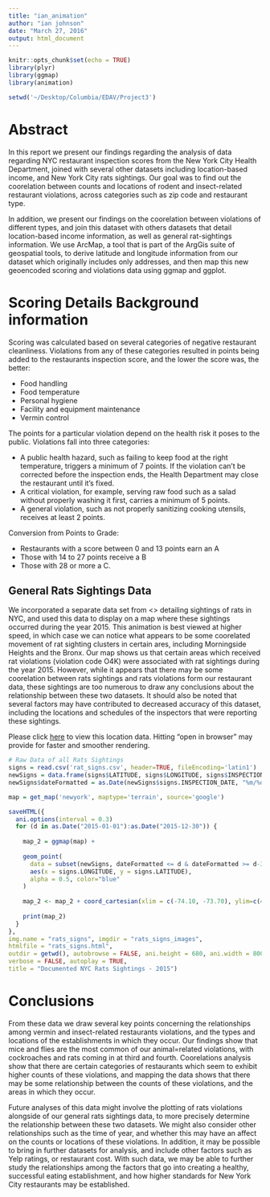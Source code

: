 ```yaml
---
title: "ian_animation"
author: "ian johnson"
date: "March 27, 2016"
output: html_document
---
```


```r
knitr::opts_chunk$set(echo = TRUE)
library(plyr)
library(ggmap)
library(animation)

setwd('~/Desktop/Columbia/EDAV/Project3')
```

# Abstract
  In this report we present our findings regarding the analysis of data regarding NYC restaurant inspection scores from the New York City Health Department, joined with several other datasets including location-based income, and New York City rats sightings. Our goal was to find out the coorelation between counts and locations of rodent and insect-related restaurant violations, across categories such as zip code and restaurant type. 

  In addition, we present our findings on the coorelation between violations of different types, and join this dataset with others datasets that detail location-based income information, as well as general rat-sightings information. We use ArcMap, a tool that is part of the ArgGis suite of geospatial tools, to derive latitude and longitude information from our dataset which originally includes only addresses, and then map this new geoencoded scoring and violations data using ggmap and ggplot. 


# Scoring Details Background information
Scoring was calculated based on several categories of negative restaurant cleanliness. Violations from any of these categories resulted in points being added to the restaurants inspection score, and the lower the score was, the better:

- Food handling
- Food temperature
- Personal hygiene
- Facility and equipment maintenance
- Vermin control

The points for a particular violation depend on the health risk it poses to the public. Violations fall into three categories: 

- A public health hazard, such as failing to keep food at the right temperature, triggers a minimum of 7 points. If the violation can’t be corrected before the inspection ends, the Health Department may close the restaurant until it’s fixed. 
- A critical violation, for example, serving raw food such as a salad without properly washing it first, carries a minimum of 5 points. 
- A general violation, such as not properly sanitizing cooking utensils, receives at least 2 points. 

Conversion from Points to Grade:

- Restaurants with a score between 0 and 13 points earn an A
- Those with 14 to 27 points receive a B
- Those with 28 or more a C.









## General Rats Sightings Data

We incorporated a separate data set from <> detailing sightings of rats in NYC, and used this data to display on a map where these sightings occurred during the year 2015. This animation is best viewed at higher speed, in which case we can notice what appears to be some coorelated movement of rat sighting clusters in certain ares, including Morningside Heights and the Bronx.  Our map shows us that certain areas which received rat violations (violation code O4K) were associated with rat sightings during the year 2015. However, while it appears that there may be some coorelation between rats sightings and rats violations form our restaurant data, these sightings are too numerous to draw any conclusions about the relationship between these two datasets. It should also be noted that several factors may have contributed to decreased accuracy of this dataset, including the locations and schedules of the inspectors that were reporting these sightings.

Please click <a href='rats_signs.html'>here</a> to view this location data. Hitting "open in browser" may provide for faster and smoother rendering.

```r
# Raw Data of all Rats Sightings
signs = read.csv('rat_signs.csv', header=TRUE, fileEncoding='latin1')
newSigns = data.frame(signs$LATITUDE, signs$LONGITUDE, signs$INSPECTION_DATE)
newSigns$dateFormatted = as.Date(newSigns$signs.INSPECTION_DATE, "%m/%d/%y")

map = get_map('newyork', maptype='terrain', source='google')

saveHTML({
  ani.options(interval = 0.3)
  for (d in as.Date("2015-01-01"):as.Date("2015-12-30")) {
  
    map_2 = ggmap(map) +
      
    geom_point(
      data = subset(newSigns, dateFormatted <= d & dateFormatted >= d-30),
      aes(x = signs.LONGITUDE, y = signs.LATITUDE),
      alpha = 0.5, color="blue"
    )
      
    map_2 <- map_2 + coord_cartesian(xlim = c(-74.10, -73.70), ylim=c(40.5, 40.95))
    
    print(map_2)
  }
}, 
img.name = "rats_signs", imgdir = "rats_signs_images", 
htmlfile = "rats_signs.html", 
outdir = getwd(), autobrowse = FALSE, ani.height = 680, ani.width = 800, 
verbose = FALSE, autoplay = TRUE, 
title = "Documented NYC Rats Sightings - 2015")
```






# Conclusions

  From these data we draw several key points concerning the relationships among vermin and insect-related restaurants violations, and the types and locations of the establishments in which they occur. Our findings show that mice and flies are the most common of our animal=related violations, with cockroaches and rats coming in at third and fourth. Coorelations analysis show that there are certain categories of restaurants which seem to exhibit higher counts of these violations, and mapping the data shows that there may be some relationship between the counts of these violations, and the areas in which they occur. 
  
  Future analyses of this data might involve the plotting of rats violations alongside of our general rats sightings data, to more precisely determine the relationship between these two datasets. We might also consider other relationships such as the time of year, and whether this may have an affect on the counts or locations of these violations. In addition, it may be possible to bring in further datasets for analysis, and include other factors such as Yelp ratings, or restaurant cost. With such data, we may be able to further study the relationships among the factors that go into creating a healthy, successful eating establishment, and how higher standards for New York City restaurants may be established.